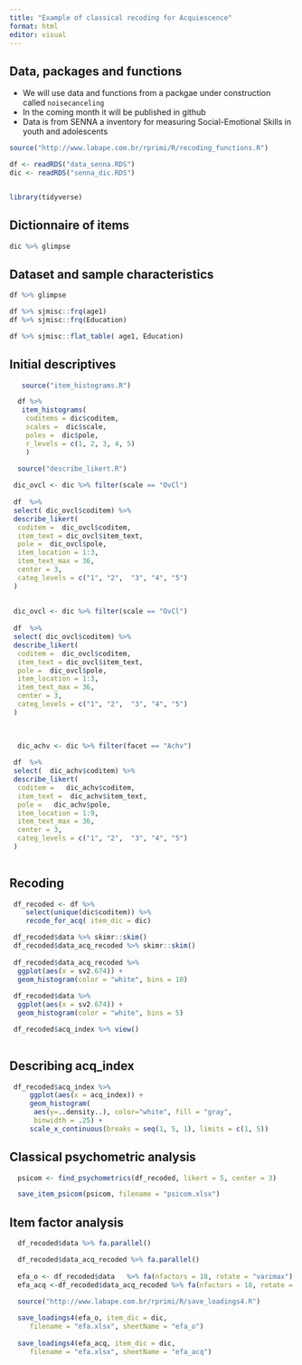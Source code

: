 ```yaml
---
title: "Example of classical recoding for Acquiescence"
format: html
editor: visual
---
```


## Data, packages and functions

- We will use data and functions from a packgae under construction called `noisecanceling`
- In the coming month it will be published in github
- Data is from SENNA a inventory for measuring Social-Emotional Skills in youth and adolescents


```r
source("http://www.labape.com.br/rprimi/R/recoding_functions.R")

df <- readRDS("data_senna.RDS")
dic <- readRDS("senna_dic.RDS")


library(tidyverse) 

```

## Dictionnaire of items

```r

dic %>% glimpse

```

## Dataset and sample characteristics
```r

df %>% glimpse

df %>% sjmisc::frq(age1)
df %>% sjmisc::frq(Education)

df %>% sjmisc::flat_table( age1, Education)

```

## Initial descriptives
```r
   source("item_histograms.R")

  df %>% 
   item_histograms(
    coditems = dic$coditem, 
    scales =  dic$scale,
    poles =  dic$pole,
    r_levels = c(1, 2, 3, 4, 5)
    )

  source("describe_likert.R")
  
 dic_ovcl <- dic %>% filter(scale == "OvCl")
  
 df  %>%
 select( dic_ovcl$coditem) %>%
 describe_likert(
  coditem =  dic_ovcl$coditem, 
  item_text = dic_ovcl$item_text, 
  pole =  dic_ovcl$pole, 
  item_location = 1:3, 
  item_text_max = 36, 
  center = 3,
  categ_levels = c("1", "2",  "3", "4", "5")
 )
 
 
 dic_ovcl <- dic %>% filter(scale == "OvCl")
  
 df  %>%
 select( dic_ovcl$coditem) %>%
 describe_likert(
  coditem =  dic_ovcl$coditem, 
  item_text = dic_ovcl$item_text, 
  pole =  dic_ovcl$pole, 
  item_location = 1:3, 
  item_text_max = 36, 
  center = 3,
  categ_levels = c("1", "2",  "3", "4", "5")
 )
  
 

  dic_achv <- dic %>% filter(facet == "Achv")
  
 df  %>%
 select(  dic_achv$coditem) %>%
 describe_likert(
  coditem =   dic_achv$coditem, 
  item_text =  dic_achv$item_text, 
  pole =   dic_achv$pole, 
  item_location = 1:9, 
  item_text_max = 36, 
  center = 3,
  categ_levels = c("1", "2",  "3", "4", "5")
 )
  
```

## Recoding 

```r
 
 df_recoded <- df %>% 
    select(unique(dic$coditem)) %>% 
    recode_for_acq( item_dic = dic)

 df_recoded$data %>% skimr::skim()
 df_recoded$data_acq_recoded %>% skimr::skim()
 
 df_recoded$data_acq_recoded %>%
  ggplot(aes(x = sv2.674)) +
  geom_histogram(color = "white", bins = 10)
 
 df_recoded$data %>%
  ggplot(aes(x = sv2.674)) +
  geom_histogram(color = "white", bins = 5)

 df_recoded$acq_index %>% view()
   
```

## Describing acq_index

```r

 df_recoded$acq_index %>% 
     ggplot(aes(x = acq_index)) + 
     geom_histogram(
      aes(y=..density..), color="white", fill = "gray", 
      binwidth = .25) +
     scale_x_continuous(breaks = seq(1, 5, 1), limits = c(1, 5)) 


```

## Classical psychometric analysis
```r

  psicom <- find_psychometrics(df_recoded, likert = 5, center = 3)

  save_item_psicom(psicom, filename = "psicom.xlsx")


```

## Item factor analysis
```r
  df_recoded$data %>% fa.parallel()

  df_recoded$data_acq_recoded %>% fa.parallel()
  
  efa_o <- df_recoded$data   %>% fa(nfactors = 18, rotate = "varimax")
  efa_acq <-df_recoded$data_acq_recoded %>% fa(nfactors = 18, rotate = "varimax")

  source("http://www.labape.com.br/rprimi/R/save_loadings4.R") 
  
  save_loadings4(efa_o, item_dic = dic,
     filename = "efa.xlsx", sheetName = "efa_o")
  
  save_loadings4(efa_acq, item_dic = dic,
     filename = "efa.xlsx", sheetName = "efa_acq")
  
```

